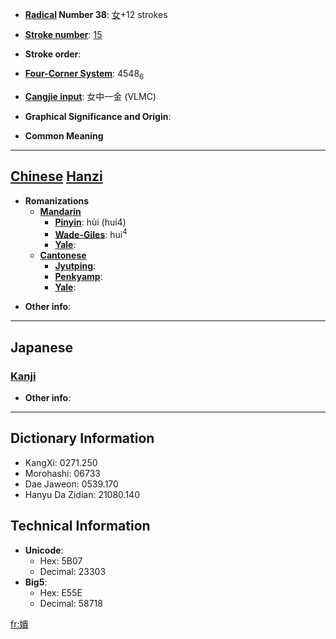 * '''[[Wiktionary:Chinese radical index| Radical]] Number 38''': [[Wiktionary:Chinese radical index 女|女]]+12 strokes

* '''[[Wiktionary:Chinese total strokes index|Stroke number]]''': [[Wiktionary:Chinese total strokes index 15|15]]

* '''Stroke order''': 

* '''[[Wiktionary:Chinese four corner index|Four-Corner System]]''': 4548<sub>6</sub>

* '''[[Wiktionary:Chinese Cangjie index|Cangjie input]]''': 女中一金 (VLMC)

* '''Graphical Significance and Origin''': 

* '''Common Meaning'''

----

== [[Chinese]] [[Hanzi]] ==

* '''Romanizations'''
** '''[[Mandarin]]'''
*** '''[[Pinyin]]''': hùi (hui4)
*** '''[[Wade-Giles]]''': hui<sup>4</sup>
*** '''[[Yale]]''': 
** '''[[Cantonese]]'''
*** '''[[Jyutping]]''':
*** '''[[Penkyamp]]''': 
*** '''[[Yale]]''': 

* '''Other info''': 

----

==Japanese==
===[[Kanji]]===
{{kanji|on readings=[[くわい]] (kuwai), [[え]] (e), [[け]] (ke)
|kun readings=
}}

* '''Other info''':  

----

== Dictionary Information ==

* KangXi: 0271.250
* Morohashi: 06733
* Dae Jaweon: 0539.170
* Hanyu Da Zidian: 21080.140

== Technical Information ==

* '''Unicode''':
** Hex: 5B07
** Decimal: 23303
* '''Big5''':
** Hex: E55E
** Decimal: 58718

[[fr:嬇]]